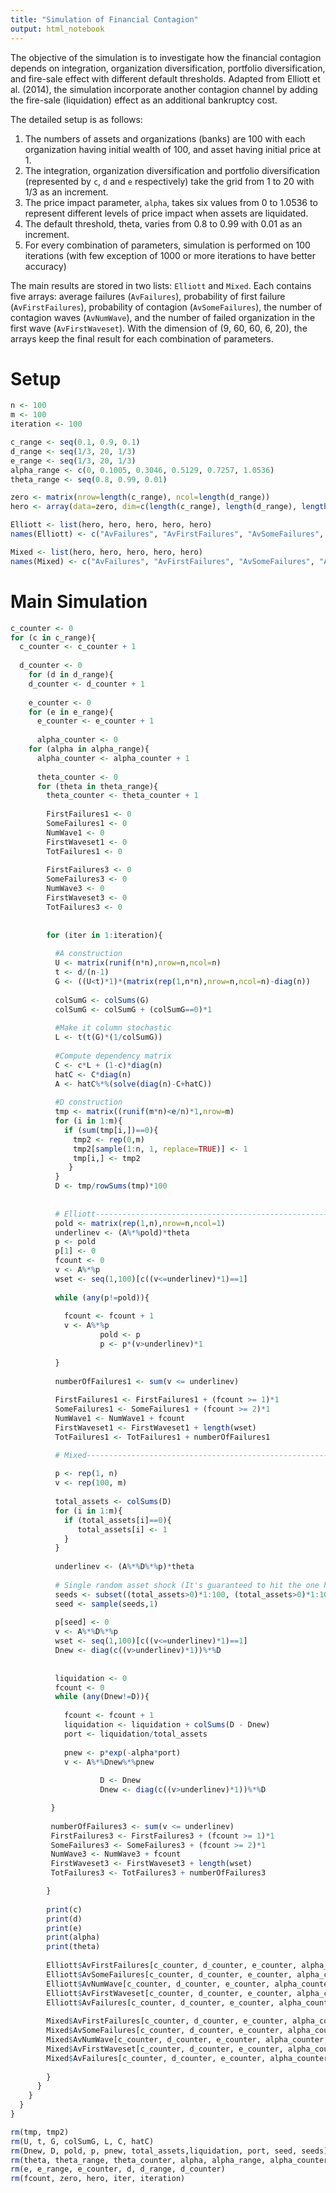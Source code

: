 ```yaml
---
title: "Simulation of Financial Contagion"
output: html_notebook
---
```


The objective of the simulation is to investigate how the financial contagion depends on integration, organization diversification, portfolio diversification, and fire-sale effect with different default thresholds. Adapted from Elliott et al. (2014), the simulation incorporate another contagion channel by adding the fire-sale (liquidation) effect as an additional bankruptcy cost.

The detailed setup is as follows:

1. The numbers of assets and organizations (banks) are 100 with each organization having initial wealth of 100, and asset having initial price at 1.
2. The integration, organization diversification and portfolio diversification (represented by `c`, `d` and `e` respectively) take the grid from 1 to 20 with 1/3 as an increment.
3. The price impact parameter, `alpha`, takes six values from 0 to 1.0536 to represent different levels of price impact when assets are liquidated.
4. The default threshold, theta, varies from 0.8 to 0.99 with 0.01 as an increment.
5. For every combination of parameters, simulation is performed on 100 iterations (with few exception of 1000 or more iterations to have better accuracy)

The main results are stored in two lists: `Elliott` and `Mixed`. Each contains five arrays: average failures (`AvFailures`), probability of first failure (`AvFirstFailures`), probability of contagion (`AvSomeFailures`), the number of contagion waves (`AvNumWave`), and the number of failed organization in the first wave (`AvFirstWaveset`). With the dimension of (9, 60, 60, 6, 20), the arrays keep the final result for each combination of parameters.


# Setup
```r
n <- 100
m <- 100
iteration <- 100

c_range <- seq(0.1, 0.9, 0.1)
d_range <- seq(1/3, 20, 1/3)
e_range <- seq(1/3, 20, 1/3)
alpha_range <- c(0, 0.1005, 0.3046, 0.5129, 0.7257, 1.0536)
theta_range <- seq(0.8, 0.99, 0.01)

zero <- matrix(nrow=length(c_range), ncol=length(d_range))
hero <- array(data=zero, dim=c(length(c_range), length(d_range), length(e_range), length(alpha_range), length(theta_range)))

Elliott <- list(hero, hero, hero, hero, hero)
names(Elliott) <- c("AvFailures", "AvFirstFailures", "AvSomeFailures", "AvNumWave", "AvFirstWaveset")

Mixed <- list(hero, hero, hero, hero, hero)
names(Mixed) <- c("AvFailures", "AvFirstFailures", "AvSomeFailures", "AvNumWave", "AvFirstWaveset")
```


# Main Simulation
```r
c_counter <- 0
for (c in c_range){
  c_counter <- c_counter + 1
  
  d_counter <- 0
	for (d in d_range){
    d_counter <- d_counter + 1
    
    e_counter <- 0
    for (e in e_range){
      e_counter <- e_counter + 1
      
      alpha_counter <- 0
    for (alpha in alpha_range){
      alpha_counter <- alpha_counter + 1
      
      theta_counter <- 0
      for (theta in theta_range){
        theta_counter <- theta_counter + 1
        
        FirstFailures1 <- 0
        SomeFailures1 <- 0
        NumWave1 <- 0
        FirstWaveset1 <- 0
        TotFailures1 <- 0
    
        FirstFailures3 <- 0
        SomeFailures3 <- 0
        NumWave3 <- 0
        FirstWaveset3 <- 0
        TotFailures3 <- 0
        
        
        for (iter in 1:iteration){
          
          #A construction
          U <- matrix(runif(n*n),nrow=n,ncol=n)
          t <- d/(n-1)
          G <- ((U<t)*1)*(matrix(rep(1,n*n),nrow=n,ncol=n)-diag(n))
          
          colSumG <- colSums(G)
          colSumG <- colSumG + (colSumG==0)*1
          
          #Make it column stochastic
          L <- t(t(G)*(1/colSumG))
          
          #Compute dependency matrix
          C <- c*L + (1-c)*diag(n)
          hatC <- C*diag(n)
          A <- hatC%*%(solve(diag(n)-C+hatC))
          
          #D construction
          tmp <- matrix((runif(m*n)<e/n)*1,nrow=m)
          for (i in 1:m){
            if (sum(tmp[i,])==0){
              tmp2 <- rep(0,m)
              tmp2[sample(1:n, 1, replace=TRUE)] <- 1
              tmp[i,] <- tmp2
             }
          }
          D <- tmp/rowSums(tmp)*100
          
          
          # Elliott-------------------------------------------------------------------------------
          pold <- matrix(rep(1,n),nrow=n,ncol=1)
          underlinev <- (A%*%pold)*theta
          p <- pold
          p[1] <- 0
          fcount <- 0
          v <- A%*%p
          wset <- seq(1,100)[c((v<=underlinev)*1)==1]
          
          while (any(p!=pold)){
            
            fcount <- fcount + 1
            v <- A%*%p
  					pold <- p
  					p <- p*(v>underlinev)*1
          
          }
          
          numberOfFailures1 <- sum(v <= underlinev)
          
          FirstFailures1 <- FirstFailures1 + (fcount >= 1)*1
          SomeFailures1 <- SomeFailures1 + (fcount >= 2)*1
          NumWave1 <- NumWave1 + fcount
          FirstWaveset1 <- FirstWaveset1 + length(wset)
          TotFailures1 <- TotFailures1 + numberOfFailures1

          # Mixed-------------------------------------------------------------------------------
          
          p <- rep(1, n)
          v <- rep(100, m)
          
          total_assets <- colSums(D)
          for (i in 1:m){
            if (total_assets[i]==0){
               total_assets[i] <- 1
            }
          }
          
          underlinev <- (A%*%D%*%p)*theta
          
          # Single random asset shock (It's guaranteed to hit the one held by at least one organization)
          seeds <- subset((total_assets>0)*1:100, (total_assets>0)*1:100!=0)
          seed <- sample(seeds,1)
          
          p[seed] <- 0
          v <- A%*%D%*%p
          wset <- seq(1,100)[c((v<=underlinev)*1)==1]
          Dnew <- diag(c((v>underlinev)*1))%*%D
          
         
          liquidation <- 0
          fcount <- 0
          while (any(Dnew!=D)){
            
            fcount <- fcount + 1
            liquidation <- liquidation + colSums(D - Dnew)
            port <- liquidation/total_assets
            
            pnew <- p*exp(-alpha*port)
            v <- A%*%Dnew%*%pnew
            
    				D <- Dnew
    				Dnew <- diag(c((v>underlinev)*1))%*%D

         }
       
         numberOfFailures3 <- sum(v <= underlinev)
         FirstFailures3 <- FirstFailures3 + (fcount >= 1)*1
         SomeFailures3 <- SomeFailures3 + (fcount >= 2)*1
         NumWave3 <- NumWave3 + fcount
         FirstWaveset3 <- FirstWaveset3 + length(wset)
         TotFailures3 <- TotFailures3 + numberOfFailures3

        }
        
        print(c)
        print(d)
        print(e)
        print(alpha)
        print(theta)
        
        Elliott$AvFirstFailures[c_counter, d_counter, e_counter, alpha_counter, theta_counter] <- FirstFailures1/iteration
        Elliott$AvSomeFailures[c_counter, d_counter, e_counter, alpha_counter, theta_counter] <- SomeFailures1/iteration
        Elliott$AvNumWave[c_counter, d_counter, e_counter, alpha_counter, theta_counter] <- NumWave1/iteration
        Elliott$AvFirstWaveset[c_counter, d_counter, e_counter, alpha_counter, theta_counter] <- FirstWaveset1/iteration
        Elliott$AvFailures[c_counter, d_counter, e_counter, alpha_counter, theta_counter] <- TotFailures1/iteration
        
        Mixed$AvFirstFailures[c_counter, d_counter, e_counter, alpha_counter, theta_counter] <- FirstFailures3/iteration
        Mixed$AvSomeFailures[c_counter, d_counter, e_counter, alpha_counter, theta_counter] <- SomeFailures3/iteration
        Mixed$AvNumWave[c_counter, d_counter, e_counter, alpha_counter, theta_counter] <- NumWave3/iteration
        Mixed$AvFirstWaveset[c_counter, d_counter, e_counter, alpha_counter, theta_counter] <- FirstWaveset3/iteration
        Mixed$AvFailures[c_counter, d_counter, e_counter, alpha_counter, theta_counter] <- TotFailures3/iteration
        
        }
      }
    }
  }
}

rm(tmp, tmp2)
rm(U, t, G, colSumG, L, C, hatC)
rm(Dnew, D, pold, p, pnew, total_assets,liquidation, port, seed, seeds)
rm(theta, theta_range, theta_counter, alpha, alpha_range, alpha_counter)
rm(e, e_range, e_counter, d, d_range, d_counter)
rm(fcount, zero, hero, iter, iteration)
```